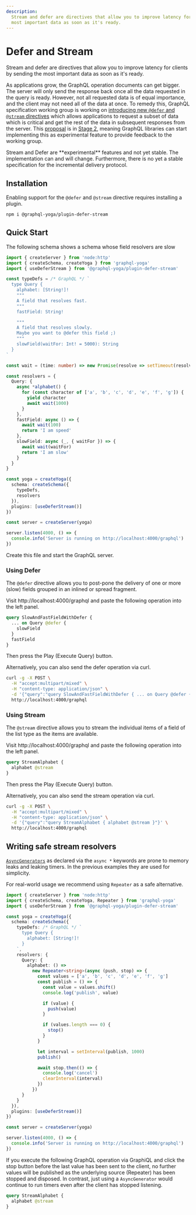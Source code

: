 ```yaml
---
description:
  Stream and defer are directives that allow you to improve latency for clients by sending the
  most important data as soon as it's ready.
---
```



# Defer and Stream

Stream and defer are directives that allow you to improve latency for clients by sending the
most important data as soon as it's ready.

As applications grow, the GraphQL operation documents can get bigger. The server will only send the
response back once all the data requested in the query is ready. However, not all requested data is
of equal importance, and the client may not need all of the data at once. To remedy this, GraphQL
specification working group is working on
[introducing new `@defer` and `@stream` directives](https://github.com/graphql/graphql-wg/blob/main/rfcs/DeferStream.md)
which allows applications to request a subset of data which is critical and get the rest of the data
in subsequent responses from the server. This
[proposal](https://github.com/graphql/graphql-spec/pull/742) is in
[Stage 2](https://github.com/graphql/graphql-spec/blob/main/CONTRIBUTING.md#stage-2-draft), meaning
GraphQL libraries can start implementing this as experimental feature to provide feedback to the
working group.

<Callout>
  Stream and Defer are **experimental** features and not yet stable. The implementation can and will
  change. Furthermore, there is no yet a stable specification for the incremental delivery protocol.
</Callout>

## Installation

Enabling support for the `@defer` and `@stream` directive requires installing a plugin.

```sh npm2yarn
npm i @graphql-yoga/plugin-defer-stream
```

## Quick Start

The following schema shows a schema whose field resolvers are slow

```ts filename="Slow Schema" {29,33, 37}
import { createServer } from 'node:http'
import { createSchema, createYoga } from 'graphql-yoga'
import { useDeferStream } from '@graphql-yoga/plugin-defer-stream'

const typeDefs = /* GraphQL */ `
  type Query {
    alphabet: [String!]!
    """
    A field that resolves fast.
    """
    fastField: String!

    """
    A field that resolves slowly.
    Maybe you want to @defer this field ;)
    """
    slowField(waitFor: Int! = 5000): String
  }
`

const wait = (time: number) => new Promise(resolve => setTimeout(resolve, time))

const resolvers = {
  Query: {
    async *alphabet() {
      for (const character of ['a', 'b', 'c', 'd', 'e', 'f', 'g']) {
        yield character
        await wait(1000)
      }
    },
    fastField: async () => {
      await wait(100)
      return 'I am speed'
    },
    slowField: async (_, { waitFor }) => {
      await wait(waitFor)
      return 'I am slow'
    }
  }
}

const yoga = createYoga({
  schema: createSchema({
    typeDefs,
    resolvers
  }),
  plugins: [useDeferStream()]
})

const server = createServer(yoga)

server.listen(4000, () => {
  console.info('Server is running on http://localhost:4000/graphql')
})
```

Create this file and start the GraphQL server.

### Using Defer

The `@defer` directive allows you to post-pone the delivery of one or more (slow) fields grouped in
an inlined or spread fragment.

Visit http://localhost:4000/graphql and paste the following operation into the left panel.

```graphql filename="GraphQL Operation using @defer" {2}
query SlowAndFastFieldWithDefer {
  ... on Query @defer {
    slowField
  }
  fastField
}
```

Then press the Play (Execute Query) button.

Alternatively, you can also send the defer operation via curl.

```sh filename="curl command for executing @defer operation"
curl -g -X POST \
  -H "accept:multipart/mixed" \
  -H "content-type: application/json" \
  -d '{"query":"query SlowAndFastFieldWithDefer { ... on Query @defer { slowField } fastField }"}' \
  http://localhost:4000/graphql
```

### Using Stream

The `@stream` directive allows you to stream the individual items of a field of the list type as the
items are available.

Visit http://localhost:4000/graphql and paste the following operation into the left panel.

```graphql filename="GraphQL Operation using @stream" {2}
query StreamAlphabet {
  alphabet @stream
}
```

Then press the Play (Execute Query) button.

Alternatively, you can also send the stream operation via curl.

```sh
curl -g -X POST \
  -H "accept:multipart/mixed" \
  -H "content-type: application/json" \
  -d '{"query":"query StreamAlphabet { alphabet @stream }"}' \
  http://localhost:4000/graphql
```

## Writing safe stream resolvers

[`AsyncGenerators`](https://developer.mozilla.org/en-US/docs/Web/JavaScript/Reference/Global_Objects/AsyncGenerator)
as declared via the `async *` keywords are prone to memory leaks and leaking timers. In the previous
examples they are used for simplicity.

For real-world usage we recommend using `Repeater` as a safe alternative.

```ts {1}
import { createServer } from 'node:http'
import { createSchema, createYoga, Repeater } from 'graphql-yoga'
import { useDeferStream } from '@graphql-yoga/plugin-defer-stream'

const yoga = createYoga({
  schema: createSchema({
    typeDefs: /* GraphQL */ `
      type Query {
        alphabet: [String!]!
      }
    `,
    resolvers: {
      Query: {
        alphabet: () =>
          new Repeater<string>(async (push, stop) => {
            const values = ['a', 'b', 'c', 'd', 'e', 'f', 'g']
            const publish = () => {
              const value = values.shift()
              console.log('publish', value)

              if (value) {
                push(value)
              }

              if (values.length === 0) {
                stop()
              }
            }

            let interval = setInterval(publish, 1000)
            publish()

            await stop.then(() => {
              console.log('cancel')
              clearInterval(interval)
            })
          })
      }
    }
  }),
  plugins: [useDeferStream()]
})

const server = createServer(yoga)

server.listen(4000, () => {
  console.info('Server is running on http://localhost:4000/graphql')
})
```

If you execute the following GraphQL operation via GraphiQL and click the stop button before the
last value has been sent to the client, no further values will be published as the underlying source
(Repeater) has been stopped and disposed. In contrast, just using a `AsyncGenerator` would continue
to run timers even after the client has stopped listening.

```graphql filename="GraphQL Operation using @stream" {2}
query StreamAlphabet {
  alphabet @stream
}
```
